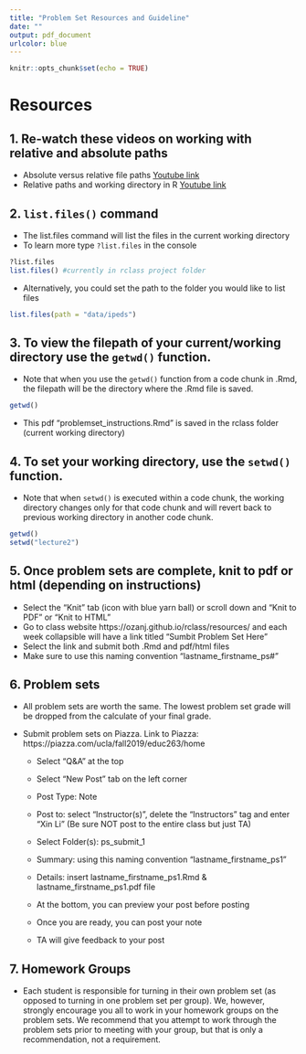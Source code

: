 ```yaml
---
title: "Problem Set Resources and Guideline"
date: ""
output: pdf_document
urlcolor: blue
---
```


```r
knitr::opts_chunk$set(echo = TRUE)
```

# Resources 
## **1.** Re-watch these videos on working with relative and absolute paths  

  * Absolute versus relative file paths [Youtube link](https://www.youtube.com/watch?v=ephId3mYu9o)  
  * Relative paths and working directory in R [Youtube link](https://www.youtube.com/watch?v=fe6GA200dks)  
  
## **2.** `list.files()` command  
  * The list.files command will list the files in the current working directory  
  * To learn more type `?list.files` in the console 
```r
?list.files
list.files() #currently in rclass project folder
```
  * Alternatively, you could set the path to the folder you would like to list files
```r
list.files(path = "data/ipeds")
```
## **3.** To view the filepath of your current/working directory use the `getwd()` function.  
  * Note that when you use the `getwd()` function from a code chunk in .Rmd, the filepath will be the directory where the .Rmd file is saved. 
```r
getwd()
```
  * This pdf "problemset_instructions.Rmd" is saved in the rclass folder (current working directory)  
  
## **4.** To set your working directory, use the `setwd()` function.  
  * Note that when `setwd()` is executed within a code chunk, the working directory changes only for that code chunk and will revert back to previous working directory in another code chunk.  
  
```r
getwd()
setwd("lecture2")
```

## **5.** Once problem sets are complete, knit to pdf or html (depending on instructions)  

- Select the "Knit" tab (icon with blue yarn ball) or scroll down and "Knit to PDF" or "Knit to HTML" 
- Go to class website https://ozanj.github.io/rclass/resources/ and each week collapsible will have a link titled "Sumbit Problem Set Here"  
- Select the link and submit both .Rmd and pdf/html files  
- Make sure to use this naming convention "lastname_firstname_ps#" 

## **6.** Problem sets  

- All problem sets are worth the same. The lowest problem set grade will be dropped from the calculate of your final grade. 

- Submit problem sets on Piazza. Link to Piazza: https://piazza.com/ucla/fall2019/educ263/home

    - Select "Q&A" at the top
    
    - Select "New Post" tab on the left corner
    
    - Post Type: Note
    
    - Post to: select "Instructor(s)", delete the "Instructors" tag and enter "Xin Li" (Be sure NOT post to the entire class but just TA)
    
    - Select Folder(s): ps_submit_1
    
    - Summary: using this naming convention "lastname_firstname_ps1"
    
    - Details: insert lastname_firstname_ps1.Rmd & lastname_firstname_ps1.pdf file
    
    - At the bottom, you can preview your post before posting
    
    - Once you are ready, you can post your note
    
    - TA will give feedback to your post
    
    
## **7.** Homework Groups  
- \textcolor{red}{\textbf{Clarification:}} Each student is responsible for turning in their own problem set (as opposed to turning in one problem set per group). We, however, strongly encourage you all to work in your homework groups on the problem sets. We recommend that you attempt to work through the problem sets prior to meeting with your group, but that is only a recommendation, not a requirement.


